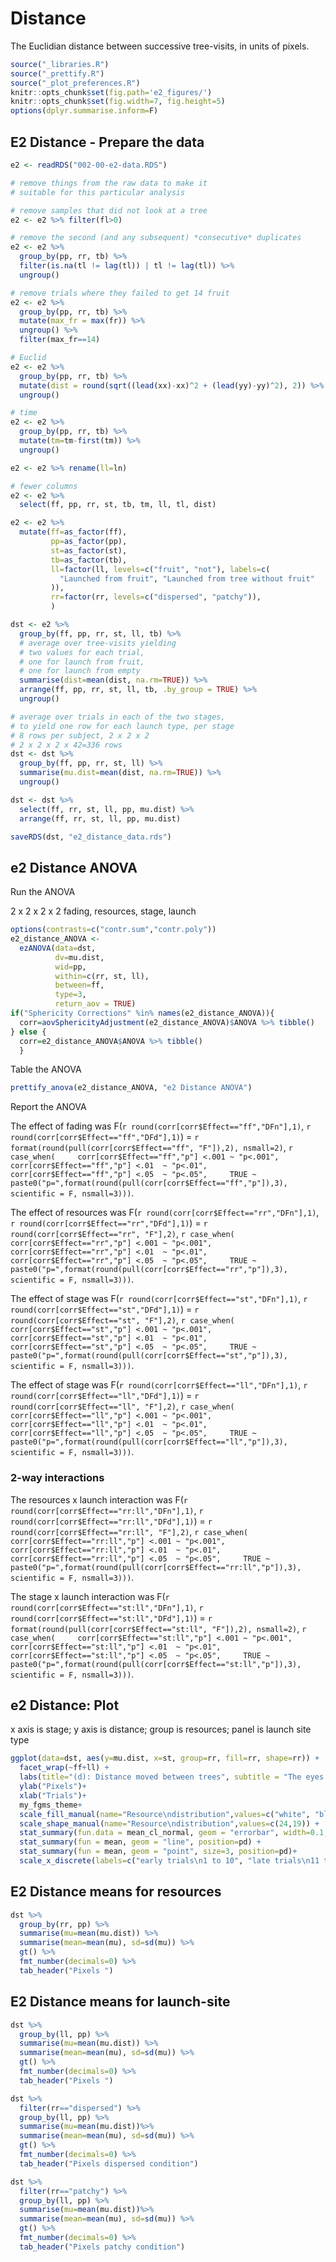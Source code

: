 # Distance {.unnumbered}

The Euclidian distance between successive tree-visits, in units of pixels.

```r
source("_libraries.R")
source("_prettify.R")
source("_plot_preferences.R")
knitr::opts_chunk$set(fig.path='e2_figures/')
knitr::opts_chunk$set(fig.width=7, fig.height=5)
options(dplyr.summarise.inform=F)
```

## E2 Distance - Prepare the data

```r
e2 <- readRDS("002-00-e2-data.RDS")

# remove things from the raw data to make it 
# suitable for this particular analysis

# remove samples that did not look at a tree
e2 <- e2 %>% filter(fl>0)

# remove the second (and any subsequent) *consecutive* duplicates
e2 <- e2 %>% 
  group_by(pp, rr, tb) %>% 
  filter(is.na(tl != lag(tl)) | tl != lag(tl)) %>% 
  ungroup()

# remove trials where they failed to get 14 fruit
e2 <- e2 %>%
  group_by(pp, rr, tb) %>%
  mutate(max_fr = max(fr)) %>%
  ungroup() %>%
  filter(max_fr==14) 

# Euclid
e2 <- e2 %>% 
  group_by(pp, rr, tb) %>% 
  mutate(dist = round(sqrt((lead(xx)-xx)^2 + (lead(yy)-yy)^2), 2)) %>% 
  ungroup()

# time
e2 <- e2 %>% 
  group_by(pp, rr, tb) %>% 
  mutate(tm=tm-first(tm)) %>%
  ungroup()

e2 <- e2 %>% rename(ll=ln)

# fewer columns
e2 <- e2 %>% 
  select(ff, pp, rr, st, tb, tm, ll, tl, dist)

e2 <- e2 %>% 
  mutate(ff=as_factor(ff),
         pp=as_factor(pp), 
         st=as_factor(st), 
         tb=as_factor(tb),
         ll=factor(ll, levels=c("fruit", "not"), labels=c(
           "Launched from fruit", "Launched from tree without fruit"
         )),
         rr=factor(rr, levels=c("dispersed", "patchy")), 
         )

dst <- e2 %>% 
  group_by(ff, pp, rr, st, ll, tb) %>% 
  # average over tree-visits yielding
  # two values for each trial, 
  # one for launch from fruit, 
  # one for launch from empty
  summarise(dist=mean(dist, na.rm=TRUE)) %>% 
  arrange(ff, pp, rr, st, ll, tb, .by_group = TRUE) %>% 
  ungroup()

# average over trials in each of the two stages,
# to yield one row for each launch type, per stage
# 8 rows per subject, 2 x 2 x 2
# 2 x 2 x 2 x 42=336 rows
dst <- dst %>% 
  group_by(ff, pp, rr, st, ll) %>% 
  summarise(mu.dist=mean(dist, na.rm=TRUE)) %>% 
  ungroup()

dst <- dst %>% 
  select(ff, rr, st, ll, pp, mu.dist) %>% 
  arrange(ff, rr, st, ll, pp, mu.dist)

saveRDS(dst, "e2_distance_data.rds")
```

## e2 Distance ANOVA

Run the ANOVA

2 x 2 x 2 x 2 
fading, resources, stage, launch

```r
options(contrasts=c("contr.sum","contr.poly"))
e2_distance_ANOVA <- 
  ezANOVA(data=dst,
          dv=mu.dist,
          wid=pp,
          within=c(rr, st, ll),
          between=ff,
          type=3, 
          return_aov = TRUE)
if("Sphericity Corrections" %in% names(e2_distance_ANOVA)){
  corr=aovSphericityAdjustment(e2_distance_ANOVA)$ANOVA %>% tibble()
} else {
  corr=e2_distance_ANOVA$ANOVA %>% tibble()  
  }
```

Table the ANOVA

```r
prettify_anova(e2_distance_ANOVA, "e2 Distance ANOVA")
```

Report the ANOVA

The effect of fading was 
F(`r round(corr[corr$Effect=="ff","DFn"],1)`, 
  `r round(corr[corr$Effect=="ff","DFd"],1)`) = 
  `r format(round(pull(corr[corr$Effect=="ff", "F"]),2), nsmall=2)`, 
  `r case_when(
    corr[corr$Effect=="ff","p"] <.001 ~ "p<.001",
    corr[corr$Effect=="ff","p"] <.01  ~ "p<.01",
    corr[corr$Effect=="ff","p"] <.05  ~ "p<.05",
    TRUE ~ paste0("p=",format(round(pull(corr[corr$Effect=="ff","p"]),3), scientific = F, nsmall=3)))`.
    
The effect of resources was 
F(`r round(corr[corr$Effect=="rr","DFn"],1)`, 
  `r round(corr[corr$Effect=="rr","DFd"],1)`) = 
  `r round(corr[corr$Effect=="rr", "F"],2)`, 
  `r case_when(
    corr[corr$Effect=="rr","p"] <.001 ~ "p<.001",
    corr[corr$Effect=="rr","p"] <.01  ~ "p<.01",
    corr[corr$Effect=="rr","p"] <.05  ~ "p<.05",
    TRUE ~ paste0("p=",format(round(pull(corr[corr$Effect=="rr","p"]),3), scientific = F, nsmall=3)))`.

The effect of stage was 
F(`r round(corr[corr$Effect=="st","DFn"],1)`, 
  `r round(corr[corr$Effect=="st","DFd"],1)`) = 
  `r round(corr[corr$Effect=="st", "F"],2)`, 
  `r case_when(
    corr[corr$Effect=="st","p"] <.001 ~ "p<.001",
    corr[corr$Effect=="st","p"] <.01  ~ "p<.01",
    corr[corr$Effect=="st","p"] <.05  ~ "p<.05",
    TRUE ~ paste0("p=",format(round(pull(corr[corr$Effect=="st","p"]),3), scientific = F, nsmall=3)))`.
    
The effect of stage was 
F(`r round(corr[corr$Effect=="ll","DFn"],1)`, 
  `r round(corr[corr$Effect=="ll","DFd"],1)`) = 
  `r round(corr[corr$Effect=="ll", "F"],2)`, 
  `r case_when(
    corr[corr$Effect=="ll","p"] <.001 ~ "p<.001",
    corr[corr$Effect=="ll","p"] <.01  ~ "p<.01",
    corr[corr$Effect=="ll","p"] <.05  ~ "p<.05",
    TRUE ~ paste0("p=",format(round(pull(corr[corr$Effect=="ll","p"]),3), scientific = F, nsmall=3)))`.
    
### 2-way interactions

The resources x launch interaction was
F(`r round(corr[corr$Effect=="rr:ll","DFn"],1)`, 
  `r round(corr[corr$Effect=="rr:ll","DFd"],1)`) = 
  `r round(corr[corr$Effect=="rr:ll", "F"],2)`, 
  `r case_when(
    corr[corr$Effect=="rr:ll","p"] <.001 ~ "p<.001",
    corr[corr$Effect=="rr:ll","p"] <.01  ~ "p<.01",
    corr[corr$Effect=="rr:ll","p"] <.05  ~ "p<.05",
    TRUE ~ paste0("p=",format(round(pull(corr[corr$Effect=="rr:ll","p"]),3), scientific = F, nsmall=3)))`.

The stage x launch interaction was
F(`r round(corr[corr$Effect=="st:ll","DFn"],1)`, 
  `r round(corr[corr$Effect=="st:ll","DFd"],1)`) = 
  `r format(round(pull(corr[corr$Effect=="st:ll", "F"]),2), nsmall=2)`, 
  `r case_when(
    corr[corr$Effect=="st:ll","p"] <.001 ~ "p<.001",
    corr[corr$Effect=="st:ll","p"] <.01  ~ "p<.01",
    corr[corr$Effect=="st:ll","p"] <.05  ~ "p<.05",
    TRUE ~ paste0("p=",format(round(pull(corr[corr$Effect=="st:ll","p"]),3), scientific = F, nsmall=3)))`.

## e2 Distance: Plot

x axis is stage; y axis is distance; group is resources; panel is launch site type

```r
ggplot(data=dst, aes(y=mu.dist, x=st, group=rr, fill=rr, shape=rr)) +
  facet_wrap(~ff+ll) +
  labs(title="(d): Distance moved between trees", subtitle = "The eyes move further to the next tree if the current tree has no fruit")+
  ylab("Pixels")+
  xlab("Trials")+
  my_fgms_theme+
  scale_fill_manual(name="Resource\ndistribution",values=c("white", "black")) +
  scale_shape_manual(name="Resource\ndistribution",values=c(24,19)) +
  stat_summary(fun.data = mean_cl_normal, geom = "errorbar", width=0.1, position=pd) +
  stat_summary(fun = mean, geom = "line", position=pd) +
  stat_summary(fun = mean, geom = "point", size=3, position=pd)+
  scale_x_discrete(labels=c("early trials\n1 to 10", "late trials\n11 to 20"))
```


## E2 Distance means for resources


```r
dst %>% 
  group_by(rr, pp) %>%
  summarise(mu=mean(mu.dist)) %>% 
  summarise(mean=mean(mu), sd=sd(mu)) %>% 
  gt() %>% 
  fmt_number(decimals=0) %>% 
  tab_header("Pixels ")
```


## E2 Distance means for launch-site


```r
dst %>% 
  group_by(ll, pp) %>%
  summarise(mu=mean(mu.dist)) %>% 
  summarise(mean=mean(mu), sd=sd(mu)) %>% 
  gt() %>% 
  fmt_number(decimals=0) %>% 
  tab_header("Pixels ")
```


```r
dst %>%
  filter(rr=="dispersed") %>% 
  group_by(ll, pp) %>% 
  summarise(mu=mean(mu.dist))%>% 
  summarise(mean=mean(mu), sd=sd(mu)) %>% 
  gt() %>% 
  fmt_number(decimals=0) %>% 
  tab_header("Pixels dispersed condition")
```


```r
dst %>%
  filter(rr=="patchy") %>% 
  group_by(ll, pp) %>% 
  summarise(mu=mean(mu.dist))%>% 
  summarise(mean=mean(mu), sd=sd(mu)) %>% 
  gt() %>% 
  fmt_number(decimals=0) %>% 
  tab_header("Pixels patchy condition")
```


